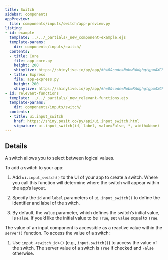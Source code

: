 ```yaml
---
title: Switch
sidebar: components
appPreview:
  file: components/inputs/switch/app-preview.py
listing:
- id: example
  template: ../../_partials/_new_component-example.ejs
  template-params:
    dir: components/inputs/switch/
  contents:
  - title: Core
    file: app-core.py
    height: 200
    shinylive: https://shinylive.io/py/app/#h=0&code=NobwRAdghgtgpmAXGKAHVA6VBPMAaMAYwHsIAXOcpMAMwCdiYACAZwAsBLCbJjmVYnTJMArhzxM6lACZw6EgILoAOhFVpUAfTFMAvKI5YoAcziaaAGzHSAFKqYODGLqhFlNLAO4cyhNnbAvHz9lfCZQgGVvXzZQiQAVOhE4AEo8e0cxDGI3V3cxAIA3KCs4ULTVFIwoaWlNQgsoFhYA1ABaAFZy1VVZGlY5QrkbFzcJHLI8iRY4Zo5SFMQMhwABCbzlphWpCFk6DDFNvqZi0ptFzcdJODIROgheCDyMIJjznuh0PSYlVBsNbTiAZ0IZ0FJgAC+AF0gA
  - title: Express
    file: app-express.py
    height: 200
    shinylive: https://shinylive.io/py/app/#h=0&code=NobwRAdghgtgpmAXGKAHVA6VBPMAaMAYwHsIAXOcpMAMwCdiYACAZwAsBLCbJjmVYnTJMArhzxM6lACZw6EgILoAOhFVpUAfTFMAvKI5YoAcziaaAGzHSAFKqYODGLqhFlNLAO4cyhNnbAvHz9lfCZQgGVvXzZQiQAVOhE4AEo8e0cxDGI3V3cxAIA3KCs4ULTVFIwoaWlNQgsoFhYA1ABaAFZy1VVZGlY5QrkbFzcJHLI8iRY4Zo5SFMQMhwABCbzlphWpCFk6DDFNvqZi0ptFzcdJODIROgheCDyMIJjznuh0PSYlVBsNbTiAZ0IZ0FJgAC+AF0gA
- id: relevant-functions
  template: ../../_partials/_new_relevant-functions.ejs
  template-params:
    dir: components/inputs/switch/
  contents:
  - title: ui.input_switch
    href: https://shiny.posit.co/py/api/ui.input_switch.html
    signature: ui.input_switch(id, label, value=False, *, width=None)
---
```



:::{#example}
:::

:::{#relevant-functions}
:::

## Details

A switch allows you to select between logical values.

To add a switch to your app:

  1. Add `ui.input_switch()` to the UI of your app to create a switch. Where you call this function will determine where the switch will appear within the app's layout.

  2. Specify the `id` and `label` parameters of `ui.input_switch()` to define the identifier and label of the switch.

  3. By default, the `value` parameter, which defines the switch's initial value, is `False`. If you'd like the initial value to be `True`, set `value` equal to `True`.

The value of an input component is accessible as a reactive value within the `server()` function. To access the value of a switch:

  1. Use `input.<switch_id>()` (e.g., `input.switch()`) to access the value of the switch. The server value of a switch is `True` if checked and `False` otherwise.
